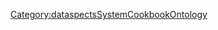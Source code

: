 <includeonly>{{METADATA|Keywords={{{HasKeyword|}}}|HasEntityTitle={{{HasEntityTitle}}}|HasEntityBlurb={{{HasEntityBlurb|}}}|HasEntityType=Setup}}
</includeonly>
<noinclude>[[Category:dataspectsSystemCookbookOntology]]</noinclude>
